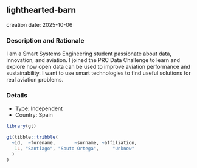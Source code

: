 
## lighthearted-barn
creation date: 2025-10-06


### Description and Rationale

I am a Smart Systems Engineering student passionate about data, innovation, and aviation.
I joined the PRC Data Challenge to learn and explore how open data can be used to improve aviation performance and sustainability.
I want to use smart technologies to find useful solutions for real aviation problems.

### Details

* Type: Independent
* Country: Spain

```r
library(gt)

gt(tibble::tribble(
  ~id,  ~forename,       ~surname, ~affiliation,
   1L, "Santiago", "Souto Ortega",     "Unknow"
  )
)
```
